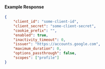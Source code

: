 #### Example Response

```json
{
	"client_id": "some-client-id",
	"client_secret": "some-client-secret",
	"cookie_prefix": "",
	"enabled": true,
	"inactivity_timeout": 0,
	"issuer": "https://accounts.google.com",
	"maximum_duration": 0,
	"options_passthrough": false,
	"scopes": ["profile"]
}
```

